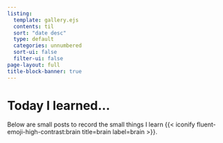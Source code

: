 ```yaml
---
listing:
  template: gallery.ejs
  contents: til
  sort: "date desc"
  type: default
  categories: unnumbered
  sort-ui: false
  filter-ui: false
page-layout: full
title-block-banner: true
---
```


# Today I learned...

Below are small posts to record the small things I learn {{< iconify fluent-emoji-high-contrast:brain title=brain label=brain >}}.
